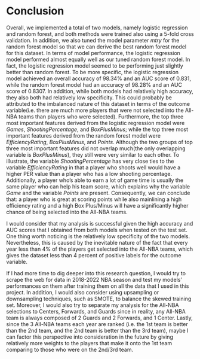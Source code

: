# Conclusion

Overall, we implemented a total of two models, namely logistic regression and random forest, and both methods were trained also using a 5-fold cross validation. In addition, we also tuned the model parameter *mtry* for the random forest model so that we can derive the best random forest model for this dataset. In terms of model performance, the logistic regression model performed almost equally well as our tuned random forest model. In fact, the logistic regression model seemed to be performing just slightly better than random forest. To be more specific, the logistic regression model achieved an overall accuracy of 98.34% and an AUC score of 0.831, while the random forest model had an accuracy of 98.28% and an AUC score of 0.8307. In addition, while both models had relatively high accuracy, they also both had relatively low specificity. This could probably be attributed to the imbalanced nature of this dataset in terms of the outcome variable(i.e. there are much more players that were not selected into the All-NBA teams than players who were selected). Furthermore, the top three most important features derived from the logistic regression model were *Games*, *ShootingPercentage*, and *BoxPlusMinus*; while the top three most important features derived from the random forest model were *EfficiencyRating*, *BoxPlusMinus*, and *Points*. Although the two groups of top three most important features did not overlap much(the only overlapping variable is *BoxPlusMinus*), they still were very similar to each other. To illustrate, the variable *ShootingPercentage* has very close ties to the variable *EfficiencyRating* in that a player who shoots well would have a higher PER value than a player who has a low shooting percentage. Additionally, a player who's able to earn a lot of game time is usually the same player who can help his team score, which explains why the variable *Game* and the variable *Points* are present. Consequently, we can conclude that: a player who is great at scoring points while also mainlining a high efficiency rating and a high Box Plus/Minus will have a significantly higher chance of being selected into the All-NBA teams.

I would consider that my analysis is successful given the high accuracy and AUC scores that I obtained from both models when tested on the test set. One thing worth noticing is the relatively low specificity of the two models. Nevertheless, this is caused by the inevitable nature of the fact that every year less than 4% of the players get selected into the All-NBA teams, which gives the dataset less than 4 percent of positive labels for the outcome variable.

If I had more time to dig deeper into this research question, I would try to scrape the web for data in 2018-2022 NBA season and test my models' performances on them after training them on all the data that I used in this project. In addition, I would also consider using upsampling or downsampling techniques, such as SMOTE, to balance the skewed training set. Moreover, I would also try to separate my analysis for the All-NBA selections to Centers, Forwards, and Guards since in reality, any All-NBA team is always composed of 2 Guards and 2 Forwards, and 1 Center. Lastly, since the 3 All-NBA teams each year are ranked (i.e. the 1st team is better than the 2nd team, and the 2nd team is better than the 3rd team), maybe I can factor this perspective into consideration in the future by giving relatively more weights to the players that make it onto the 1st team comparing to those who were on the 2nd/3rd team. 